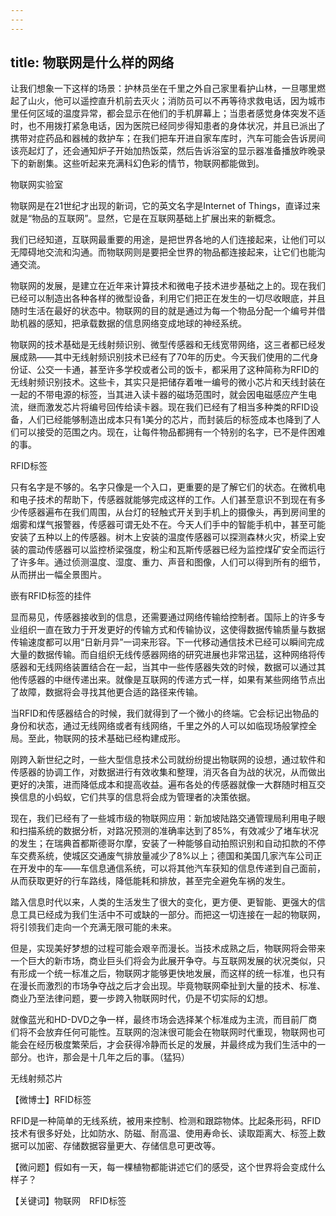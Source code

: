 ```yaml
---
---
---
```

title: 物联网是什么样的网络
---




让我们想象一下这样的场景：护林员坐在千里之外自己家里看护山林，一旦哪里燃起了山火，他可以遥控直升机前去灭火；消防员可以不再等待求救电话，因为城市里任何区域的温度异常，都会显示在他们的手机屏幕上；当患者感觉身体突发不适时，也不用拨打紧急电话，因为医院已经同步得知患者的身体状况，并且已派出了携带对症药品和器械的救护车；在我们把车开进自家车库时，汽车可能会告诉房间该亮起灯了，还会通知炉子开始加热饭菜，然后告诉浴室的显示器准备播放昨晚录下的新剧集。这些听起来充满科幻色彩的情节，物联网都能做到。

物联网实验室



物联网是在21世纪才出现的新词，它的英文名字是Internet of Things，直译过来就是“物品的互联网”。显然，它是在互联网基础上扩展出来的新概念。

我们已经知道，互联网最重要的用途，是把世界各地的人们连接起来，让他们可以无障碍地交流和沟通。而物联网则是要把全世界的物品都连接起来，让它们也能沟通交流。

物联网的发展，是建立在近年来计算技术和微电子技术进步基础之上的。现在我们已经可以制造出各种各样的微型设备，利用它们把正在发生的一切尽收眼底，并且随时生活在最好的状态中。物联网的目的就是通过为每一个物品分配一个编号并借助机器的感知，把承载数据的信息网络变成地球的神经系统。

物联网的技术基础是无线射频识别、微型传感器和无线宽带网络，这三者都已经发展成熟——其中无线射频识别技术已经有了70年的历史。今天我们使用的二代身份证、公交一卡通，甚至许多学校或者公司的饭卡，都采用了这种简称为RFID的无线射频识别技术。这些卡，其实只是把储存着唯一编号的微小芯片和天线封装在一起的不带电源的标签，当其进入读卡器的磁场范围时，就会因电磁感应产生电流，继而激发芯片将编号回传给读卡器。现在我们已经有了相当多种类的RFID设备，人们已经能够制造出成本只有1美分的芯片，而封装后的标签成本也降到了人们可以接受的范围之内。现在，让每件物品都拥有一个特别的名字，已不是件困难的事。

RFID标签



只有名字是不够的。名字只像是一个入口，更重要的是了解它们的状态。在微机电和电子技术的帮助下，传感器就能够完成这样的工作。人们甚至意识不到现在有多少传感器遍布在我们周围，从台灯的轻触式开关到手机上的摄像头，再到房间里的烟雾和煤气报警器，传感器可谓无处不在。今天人们手中的智能手机中，甚至可能安装了五种以上的传感器。树木上安装的温度传感器可以探测森林火灾，桥梁上安装的震动传感器可以监控桥梁强度，粉尘和瓦斯传感器已经为监控煤矿安全而运行了许多年。通过侦测温度、湿度、重力、声音和图像，人们可以得到所有的细节，从而拼出一幅全景图片。

嵌有RFID标签的挂件



显而易见，传感器接收到的信息，还需要通过网络传输给控制者。国际上的许多专业组织一直在致力于开发更好的传输方式和传输协议，这使得数据传输质量与数据传输速度都可以用“日新月异”一词来形容。下一代移动通信技术已经可以瞬间完成大量的数据传输。而自组织无线传感器网络的研究进展也非常迅猛，这种网络将传感器和无线网络装置结合在一起，当其中一些传感器失效的时候，数据可以通过其他传感器的中继传递出来。就像是互联网的传递方式一样，如果有某些网络节点出了故障，数据将会寻找其他更合适的路径来传输。

当RFID和传感器结合的时候，我们就得到了一个微小的终端。它会标记出物品的身份和状态，通过无线网络或者有线网络，千里之外的人可以如临现场般掌控全局。至此，物联网的技术基础已经构建成形。

刚跨入新世纪之时，一些大型信息技术公司就纷纷提出物联网的设想，通过软件和传感器的协调工作，对数据进行有效收集和整理，消灭各自为战的状况，从而做出更好的决策，进而降低成本和提高收益。遍布各处的传感器就像一大群随时相互交换信息的小蚂蚁，它们共享的信息将会成为管理者的决策依据。

现在，我们已经有了一些城市级的物联网应用：新加坡陆路交通管理局利用电子眼和扫描系统的数据分析，对路况预测的准确率达到了85%，有效减少了堵车状况的发生；在瑞典首都斯德哥尔摩，安装了一种能够自动拍照识别和自动扣款的不停车交费系统，使城区交通废气排放量减少了8%以上；德国和美国几家汽车公司正在开发中的车——车信息通信系统，可以将其他汽车获知的信息传递到自己面前，从而获取更好的行车路线，降低能耗和排放，甚至完全避免车祸的发生。

踏入信息时代以来，人类的生活发生了很大的变化，更方便、更智能、更强大的信息工具已经成为我们生活中不可或缺的一部分。而把这一切连接在一起的物联网，将引领我们走向一个充满无限可能的未来。

但是，实现美好梦想的过程可能会艰辛而漫长。当技术成熟之后，物联网将会带来一个巨大的新市场，商业巨头们将会为此展开争夺。与互联网发展的状况类似，只有形成一个统一标准之后，物联网才能够更快地发展，而这样的统一标准，也只有在漫长而激烈的市场争夺战之后才会出现。毕竟物联网牵扯到大量的技术、标准、商业乃至法律问题，要一步跨入物联网时代，仍是不切实际的幻想。

就像蓝光和HD-DVD之争一样，最终市场会选择某个标准成为主流，而目前厂商们将不会放弃任何可能性。互联网的泡沫很可能会在物联网时代重现，物联网也可能会在经历极度繁荣后，才会获得冷静而长足的发展，并最终成为我们生活中的一部分。也许，那会是十几年之后的事。（猛犸）

无线射频芯片





【微博士】RFID标签



RFID是一种简单的无线系统，被用来控制、检测和跟踪物体。比起条形码，RFID技术有很多好处，比如防水、防磁、耐高温、使用寿命长、读取距离大、标签上数据可以加密、存储数据容量更大、存储信息可更改等。

【微问题】假如有一天，每一棵植物都能讲述它们的感受，这个世界将会变成什么样子？

【关键词】物联网　RFID标签
